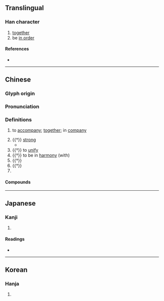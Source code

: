{{character info}}
==Translingual==

===Han character===
{{Han char|rn=9|rad=人|as=09|sn=11|four=21261|canj=OPPA|ids=⿰亻皆}}

# [[together]]
# be [[in order]]

====References====
* {{Han ref|kx=0110.230|dkj=00855|dj=0236.070|hdz=10188.120|uh=5055|ud=20565|bh=B0BA|bd=45242}}

----

==Chinese==
{{zh-forms}}

===Glyph origin===
{{Han etym}}
{{Han compound|人|皆|ls=psc|c1=s|c2=p|t1=man}}

===Pronunciation===
{{zh-pron
|m=xié,jiē
|m_note=jiē - obsolete in Mainland, variant in Taiwan, for example: {{w|Mackay Memorial Hospital}} {{w|:zh:馬偕紀念醫院|馬偕紀念醫院}} ''Mǎjiē Jìniàn Yīyuàn''
|c=gaai1
|mc=y
|oc=y
|cat=v,adv,adj
}}

===Definitions===
{{zh-hanzi}}

# to [[accompany]]; [[together]]; in [[company]]
#: {{zh-x|偕同|along with}}
#: {{zh-x|偕行|to travel '''together'''}}
#: {{zh-x|偕老|to live '''together''' to a ripe old age [used in blessing newly-weds]}}
# {{†}} [[strong]]
#* {{zh-x|偕偕 士子、朝{zhāo}夕 從事。|An officer, '''strong and vigorous''',<br>Morning and evening I am engaged in service.|ref=Shijing}}
# {{†}} to [[unify]]
# {{†}} to be in [[harmony]] (with)
# {{†}} {{rfdef|zh}} <!-- 比、並 -->
# {{†}} {{zh-alt-form|皆|[[all]]}}
# {{surname|zh}}

====Compounds====
{{zh-der|偕偕|偕同|偕老|偕行|君子偕老|期頤偕老|白頭偕老|百年偕老|相偕|與民偕樂|計偕}}

----

==Japanese==

===Kanji===
{{ja-kanji|grade=|rs=人09}}

# {{rfdef|ja|sort=人09}}

====Readings====
* {{ja-readings
|goon=け
|kanon=かい
|kun=とも-に
|nanori=とも}}

----

==Korean==

===Hanja===
{{ko-hanja|hangeul=[[해]], [[혜]]|rv=hae, hye|mr=hae, hye}}

# {{rfdef|ko|sort=人09}}